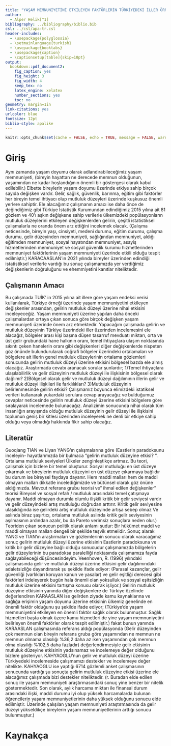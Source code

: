 ```yaml
---
title: "YAŞAM MEMNUNİYETİNİ ETKİLEYEN FAKTÖRLERİN TÜRKİYEDEKİ İLLER ÖRNEĞİ ÜZERİNDEN İNCELENMESİ-GELİR ETKİSİ"
author: 
  - Alper Helik[^1]
bibliography: ../bibliography/biblio.bib
csl: ../csl/apa-tr.csl
header-includes:
  - \usepackage{polyglossia}
  - \setmainlanguage{turkish}
  - \usepackage{booktabs}
  - \usepackage{caption} 
  - \captionsetup[table]{skip=10pt}
output:
  bookdown::pdf_document2:
    fig_caption: yes
    fig_height: 3
    fig_width: 4
    keep_tex: no
    latex_engine: xelatex
    number_sections: yes
    toc: no
geometry: margin=1in
link-citations: yes
urlcolor: blue
fontsize: 12pt
biblio-style: apalike
---
```

```r
knitr::opts_chunk$set(cache = FALSE, echo = TRUE, message = FALSE, warning = FALSE)
```

<!-- ======================================================================= -->
<!-- ============================== NOTLAR ================================= -->
<!-- ======================================================================= -->
[^1]: 19080220, [Github Repo](https://github.com/alperhelik/arasinav_19080220)



# Giriş
Aynı zamanda yaşam doyumu olarak adlandırabileceğimiz yaşam memnuniyeti, (bireyin hayattan ne derecede memnun olduğunun, yaşamından ne kadar hoşlandığının önemli bir göstergesi olarak kabul edilebilir.) Elbette bireylerin yaşam doyumu üzerinde etkiye sahip birçok sayıda değişken vardır. Gelir, sağlık, güvenlik, barınma, eğitim gibi faktörler her bireyin temel ihtiyacı olup mutluluk düzeyleri üzerinde kuşkusuz önemli yerlere sahiptir. Ele alacağımız çalışmanın amacı ise daha önce de değindiğimiz gibi Türkiye İstatistik Kurumundan edindiğimiz 2015 yılına ait 81 gözlem ve 40’ı aşkın değişkene sahip verilerle ülkemizdeki popülasyonların mutluluk düzeylerini etkileyen değişkenlerden gelirin, çeşitli istatistiksel çalışmalarla ne oranda önem arz ettiğini incelemek olacak. (Çalışma neticesinde, bireyin yaşı, cinsiyeti, medeni durumu, eğitim durumu, çalışma durumu, gelir düzeyinden memnuniyeti, sağlığından memnuniyet, aldığı eğitimden memnuniyet, sosyal hayatından memnuniyet, asayiş hizmetlerinden memnuniyet ve sosyal güvenlik kurumu hizmetlerinden memnuniyet faktörlerinin yaşam memnuniyeti üzerinde etkili olduğu tespit edilmiştir.) KARACAASLAN’ın 2021 yılında bireyler üzerinden edindiği istatistiksel verilerle vardığı bu sonuç çalışmamızda yer verdiğimiz değişkenlerin doğruluğunu ve ehemmiyetini kanıtlar niteliktedir.


## Çalışmanın Amacı
Bu çalışmada TUİK’ in 2015 yılına ait illere göre yaşam endeksi verisi kullanılarak, Türkiye örneği üzerinde yaşam memnuniyetini etkileyen değişkenler arasından, gelirin mutluluk düzeyi üzerine nihai etkisini inceleyeceğiz. Yaşam memnuniyeti üzerine yapılan daha önceki çalışmalardan ortaya çıkan sonuca göre birçok değişken yaşam memnuniyeti üzerinde önem arz etmektedir. Yapacağım çalışmada gelirin ve mutluluk düzeyinin Türkiye üzerindeki iller üzerinden incelemesini ele alacağız, bölgeler arası kişi başına düşen tasarruf mevduatı miktarı, orta ve üst gelir grubundaki hane halkının oranı, temel ihtiyaçlara ulaşım noktasında sıkıntı çeken hanelerin oranı gibi değişkenleri diğer değişkenlerde nispeten göz önünde bulundurularak coğrafi bölgeler üzerindeki ortalamaları ve bölgelere ait illerin genel mutluluk düzeylerinin ortalama gözlemleri sonucunda gelirin mutluluk düzeyi üzerine etkisini bölgesel bazda ele almış olacağız. Araştırmada cevabı aranacak sorular şunlardır;
1)Temel ihtiyaçlara ulaşılabilirlik ve gelir düzeyinin mutluluk düzeyi ile ilişkisinin bölgesel olarak dağlımı?
2)Bölgesel olarak gelir ve mutluluk düzeyi dağılımının illerin gelir ve mutluluk düzeyi ilişkileri ile farklılıkları?
3)Mutluluk düzeyinin belirlenmesinde gelirin etkisi?
Çalışmamız boyunca elimizdeki istatiksel verileri kullanarak yukardaki sorulara cevap arayacağız ve bulduğumuz cevaplar neticesinde gelirin mutluluk düzeyi üzerine etkisini bölgelere göre sıralayarak incelemede bulunacağız. Analizimin sonucunda nihai olarak tüm insanlığın arayışında olduğu mutluluk düzeyinin gelir düzeyi ile ilişkisini toplumun geniş bir kitlesi üzerinden inceleyerek ne denli bir etkiye sahip olduğu veya olmadığı hakkında fikir sahip olacağız.


## Literatür 
Guoqiang TIAN ve Liyan YANG’ın çalışmalarına göre (Eastlerin paradoksunu inceleyin- hayatlarımızda bir bulmaca “gelirin mutluluk düzeyine etkisi? “. Ortalama mutluluk seviyeleri
Ülkeler zenginleştikçe artmaz. Bu teori, çalışmak için bizlere bir temel oluşturur.
Sosyal mutluluğu en üst düzeye çıkarmak ve bireylerin mutluluk düzeyini en üst düzeye çıkarmaya bağlıdır bu durum ise bireysel faydaya dayanır. Hem maddi malları hem de maddi olmayan malları dikkatle incelediğimizde ve bütünsel olarak göz önüne aldığımızda. Mevcut referans grubu teorisi ve” ihmal edilen değişkenler" teorisi Bireysel ve sosyal refah / mutluluk arasındaki temel çatışmaya dayanır. Maddi olmayan durumla olumlu ilişkili kritik bir gelir seviyesi vardır ve gelir düzeyindeki artış mutluluğu doğrudan arttırır. Kritik gelir seviyesine ulaşıldığında ise gelirdeki artış mutluluk düzeyinde artışa sebep olmaz
Ve aslında biraz şaşırtıcı, ortalama mutluluk aslında kritik gelir seviyesinin aşılmasının ardından azalır, bu da Pareto verimsiz sonuçlara neden olur.) Teoriden çıkan sonucun politik olarak anlamı şudur: Bir hükümet maddi ve maddi olmayan malları dengeli bir şekilde teşvik etmelidir. Sonuç alarak YANG ve TIAN’ın araştırmaları ve gözlemlerinin sonucu olarak varacağımız sonuç gelirin mutluluk düzeyi üzerine etkisinin Eastlerin paradoksuna ve kritik bir gelir düzeyine bağlı olduğu sonucudur çalışmamızda bölgelerin gelir düzeylerinin bu paradoksa paralelliği noktasında çalışmamıza fayda sağlayabileceği düşüncesindeyim.  Veenhoven, R. (1996) yılındaki çalışmasında gelir ve mutluluk düzeyi üzerine etkisini gelir dağılımındaki adaletsizliğe dayandırarak şu şekilde ifade ediyor: (Parasal kazançlar, gelir güvenliği (varlıkları koruyan kanun ve yasalar) ve gelir eşitliği derecesi gibi faktörleri irdeleyerek bugün hala önemli olan yoksulluk ve sosyal eşitsizliğin mutluluk üzerine etkisini tartışma konusu olarak işliyor.) Gelirin mutluluk düzeyine etkisinin yanında diğer değişkenlere de Türkiye özelinde değerlendiren KARAASLAN ise gelirden ziyade kamu kaynaklarına ve sağlığa erişimin yaşam doyumu üzerine etkisinin ülkemiz genelinde en önemli faktör olduğunu şu şekilde ifade ediyor; (Türkiye’de yaşam memnuniyetini etkileyen en önemli faktör sağlık olarak bulunmuştur. Sağlık hizmetleri başta olmak üzere kamu hizmetleri de yine yaşam memnuniyetini belirleyen önemli faktörler olarak tespit edilmiştir.) fakat bunun yanında KARAASLAN çalışmasında referans aldığı popülasyonda (Gelir düzeyinden çok memnun olan bireyin referans gruba göre
yaşamından ne memnun ne memnun olmama olasılığı %36,2 daha az iken
yaşamından çok memnun olma olasılığı %102,5 daha fazladır) değerlendirmesiyle gelir etkisinin mutluluk düzeyine etkisinin yadsınamaz ve incelemeye değer olduğunu bizlere gösteriyor. KAHYAOGLU’nun gelir ve mutluluk düzeyi üzerine Türkiyedeki incelemeside çalışmamızı destekler ve incelemeye değer nitelikte. KAHYAOGLU ise yaptığı 6714 gözlemli anket çalışmasının sonucunda vardığı şu sonuçta gelirin mutluluk düzeyine etkisi üzerine ele alacağımız çalışmada bizi destekler niteliktedir. (r. Buradan elde
edilen sonuç ile yaşam memnuniyeti araştırmasındaki sonuç yine benzer bir nitelik
göstermektedir. Son olarak, aylık harcama miktarı ile finansal durum arasındaki
ilişki, maddi durumu iyi olup yüksek harcamalarda bulunan öğrencilerin yaşam
memnuniyetlerinin daha yüksek olduğunu sonucu elde edilmiştir. Üzerinde çalışılan
yaşam memnuniyeti araştırmasında da gelir düzeyi yükseldikçe bireylerin yaşam
memnuniyetlerinin arttığı sonucu bulunmuştur.) 



\newpage
# Kaynakça {#references}
<div id="refs"></div>

